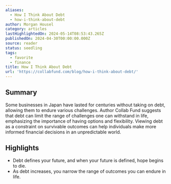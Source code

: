 ```yaml
---
aliases:
  - How I Think About Debt
  - how-i-think-about-debt
author: Morgan Housel
category: articles
lastHighlightedOn: 2024-05-14T08:53:43.265Z
publishedOn: 2024-04-30T00:00:00.000Z
source: reader
status: seedling
tags:
  - favorite
  - finance
title: How I Think About Debt
url: 'https://collabfund.com/blog/how-i-think-about-debt/'
---
```

## Summary

Some businesses in Japan have lasted for centuries without taking on debt, allowing them to endure various challenges. Author Collab Fund suggests that debt can limit the range of challenges one can withstand in life, emphasizing the importance of having options and flexibility. Viewing debt as a constraint on survivable outcomes can help individuals make more informed financial decisions in an unpredictable world.

## Highlights

- Debt defines your future, and when your future is defined, hope begins to die.
- As debt increases, you narrow the range of outcomes you can endure in life.
